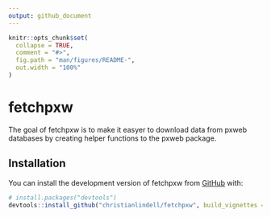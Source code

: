 ```yaml
---
output: github_document
---
```


<!-- README.md is generated from README.Rmd. Please edit that file -->

```r
knitr::opts_chunk$set(
  collapse = TRUE,
  comment = "#>",
  fig.path = "man/figures/README-",
  out.width = "100%"
)
```

# fetchpxw

<!-- badges: start -->
<!-- badges: end -->

The goal of fetchpxw is to make it easyer to download data from pxweb databases by creating helper functions to the pxweb package.

## Installation

You can install the development version of fetchpxw from [GitHub](https://github.com/) with:

``` r
# install.packages("devtools")
devtools::install_github("christianlindell/fetchpxw", build_vignettes = TRUE)
```
